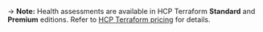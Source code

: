 -> **Note:** Health assessments are available in HCP Terraform **Standard** and **Premium** editions. Refer to [HCP Terraform pricing](https://www.hashicorp.com/products/terraform/pricing) for details.
